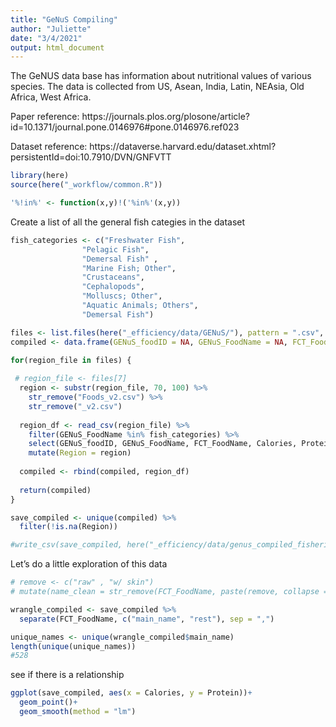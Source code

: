 ```yaml
---
title: "GeNuS Compiling"
author: "Juliette"
date: "3/4/2021"
output: html_document
---
```


The GeNUS data base has information about nutritional values of various species. The data is collected from US, Asean, India, Latin, NEAsia, Old Africa, West Africa.

Paper reference:
https://journals.plos.org/plosone/article?id=10.1371/journal.pone.0146976#pone.0146976.ref023

Dataset reference:
https://dataverse.harvard.edu/dataset.xhtml?persistentId=doi:10.7910/DVN/GNFVTT


```r

library(here)
source(here("_workflow/common.R"))

'%!in%' <- function(x,y)!('%in%'(x,y))

```


Create a list of all the general fish categies in the dataset
```r
fish_categories <- c("Freshwater Fish",
                "Pelagic Fish", 
                "Demersal Fish" , 
                "Marine Fish; Other", 
                "Crustaceans", 
                "Cephalopods",   
                "Molluscs; Other", 
                "Aquatic Animals; Others", 
                "Demersal Fish")
```


```r

files <- list.files(here("_efficiency/data/GENuS/"), pattern = ".csv", full.names = TRUE)
compiled <- data.frame(GENuS_foodID = NA, GENuS_FoodName = NA, FCT_FoodName = NA, Calories = NA, Protein = NA, Region = NA)

for(region_file in files) {
  
 # region_file <- files[7]
  region <- substr(region_file, 70, 100) %>% 
    str_remove("Foods_v2.csv") %>% 
    str_remove("_v2.csv")
  
  region_df <- read_csv(region_file) %>% 
    filter(GENuS_FoodName %in% fish_categories) %>% 
    select(GENuS_foodID, GENuS_FoodName, FCT_FoodName, Calories, Protein) %>% 
    mutate(Region = region)
  
  compiled <- rbind(compiled, region_df)
  
  return(compiled)
}

save_compiled <- unique(compiled) %>% 
  filter(!is.na(Region)) 

#write_csv(save_compiled, here("_efficiency/data/genus_compiled_fisheries.csv"))

```


Let's do a little exploration of this data
```r

# remove <- c("raw" , "w/ skin")
# mutate(name_clean = str_remove(FCT_FoodName, paste(remove, collapse = "|")))

wrangle_compiled <- save_compiled %>% 
  separate(FCT_FoodName, c("main_name", "rest"), sep = ",")

unique_names <- unique(wrangle_compiled$main_name)
length(unique(unique_names))
#528

```

see if there is a relationship
```r
ggplot(save_compiled, aes(x = Calories, y = Protein))+
  geom_point()+
  geom_smooth(method = "lm")
```
